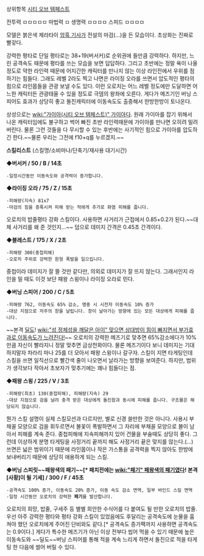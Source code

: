 상위항목 [[시티 오브 템페스트]]




전투력 ㅁㅁㅁㅁㅁ
마법력 ㅁ
생명력 ㅁㅁㅁㅁ
스피드 ㅁㅁㅁㅁ

모델은 붉은색 제라타이 [[암흑 기사]]가 전설의 마검(…)을 든 모습이다. 초상화는 진짜로 빨갛다.

강력한 평타로 단일 평타로는 38+19(버서커)로 순위권에 들만큼 강력하다. 하지만, 느린 공격속도 때문에 평타를 쓰는 모습을 보면 답답하다. 그리고 초반에는 정말 욕이 나올 정도로 약한 라인력 때문에 어지간한 캐릭터를 만나지 않는 이상 라인전에서 우위를 점하기는 힘들다. 그래도 레벨 2라도 찍고 나면은 라이징 오라를 쓰면서 압도적인 평타의 힘으로 라인몹들을 관광 보낼 수도 있다.
이런 오로치는 어느 레벨 정도에만 도달하면 어느한 캐릭터든 관광태울 수 있을 정도로 극뎀의 왕좌에 오른다. 게다가 메즈기인 버닝 스피어도 효과가 상당히 좋고 돌진캐릭터에 이동속도도 출중해서 한방한방이 토나온다.

상성으로는 [[wiki:"가이아(시티 오브 템페스트)" 가이아]]다. 원래 가이아를 잡기 위해서 나온 캐릭터임에도 불구하고 썩어 빠진 초반 라인력때문에 가이아를 만나면 오히려 밀려버린다. 물론 그런 것들을 다 무시할 수 있는 후반에는 사기적인 힘으로 가이아를 압도하긴 한다.~~물론 우리는 그전에 f10+q를 누르겠지.~~

'''스킬리스트''' (스킬명/소비마나/단축기/재사용 대기시간)

'''◆버서커 / 50 / B / 14초'''
 -일정시간동안 이동속도와 공격력이 증가합니다.

'''◆라이징 오라 / 75 / Z / 15초'''
 -피해량(지속) 81x7
 -마검의 힘을 증폭시켜 피해 받는 적에게 추가로 화염 피해를 줍니다.

오로치의 밥줄평타 강화 스킬이다. 사용하면 사거리가 근접에서 0.85+0.2가 된다.~~대체 사거리를 왜 준 것인지…~~ 덤으로 데미지 간격은 0.45초 간격이다.

'''◆블레스트 / 175 / X / 2초'''
 -피해량 300(중첩피해)
 -오로치 주위로 강력한 원형 폭발을 일으킵니다.

중첩이라 데미지가 잘 뜰 것만 같다만, 의외로 데미지가 잘 뜨지 않는다. 그래서인지 라인을 밀 때도 이것 보단 패왕 스윙이나 라이징 오라로 민다.

'''◆버닝 스피어 / 200 / C / 5초'''
 -피해량 762, 이동속도 65% 감소, 명중 시 시전자 이동속도 10% 증가
 -대상 지점으로 저주의 창을 날립니다. 창이 날아가는 방향에 있는 모든 대상에게 피해를 줍니다.

~~본격 [[딜도]]! [[wiki:"성 정체성을 깨달은 아이" 맞으면 상대방이 힘이 빠지면서 부가효과로 이동속도가 느려진다!]]~~ 오로치의 강력한 메즈기로 맞추면 65%감소에다가 10%만큼 자신이 빨라지니 정말 맞추면 금상천화이다. 물론 메즈기이다 보니 데미지는 기대하지말자 차라리 마나 25를 더 모아서 패왕 스윙이나 갈구자. 스킬이 지면 타게팅인데 스킬을 쓰면 일직선으로 빨간색 줄이 나오면서 날라가는 방향을 보여준다. 하지만, 범위가 생각보다 작아서 초보자가 맞추기에는 꽤나 힘들다는 점.

'''◆패왕 스윙 / 225 / V / 3초'''
 -피해량(최초) 130(중첩피해), 피해량(지속) 29
 -대상 지점으로 검을 날려 충격 받은 대상에게 돌진함과 동시에 피해를 줍니다. 구조물은 해당되지 않습니다.

뭔가 스킬 설명이 실제 스킬모션과 다르지만, 별로 신경 쓸만한 것은 아니다. 사용시 부채꼴 모양으로 검을 휘두르면서 불꽃이 폭발하면서 그 자리에 부채꼴 모양으로 불이 남아서 피해를 계속 준다. 중첩피해에 지속피해까지 있어 건물을 부술때도 상당히 좋다. 그런데 이상하게 분명 타게팅을 사정거리 끝까지 해도 사정거리 끝은 맞지를 않는다.(…) 쓰면은 넓은 범위이기 때문에 라인몹이나 작은 가스통을 공격력을 찍지 않아도 한방에 보내버리기 때문에 상당히 애용하게 되는 스킬.

'''◆버닝 스피릿~~패왕색의 패기~~[* 패치전에는 [[wiki:"패기" 패왕색의 패기]]였다! 본격 [사황]이 될 기세] / 300 / F / 45초'''
 -공격속도 100% 증가, 이동속도 20% 증가, 이동 속도 감소 면역, 일부 바인드 스킬 면역
 -일정 시간동안 오로치의 강력한 '''패기'''를 발산합니다.

오로치의 희망, 밥줄, 구세주 등 별별 희안한 수식어를 다 붙여도 될 만한 오로치의 밥줄. 우선 아주 강력한 평타와 평타 강화 스킬이 있었음에도 후달리는 공격속도에 눈물을 훔쳐야 했던 오로치에게 주어진 단비와도 같다.[* 공격속도 증가팩까지 사용하면 공격속도는 0.9이다.] 게다가 특수한 메즈기가 아닌 이상 전부다 씹어 먹을 수 있기 때문에 높은 이동속도와 ~~딜도~~버닝 스피어를 통해 적을 계속 느리게 하면서 돌진으로 적을 타게팅 한 다음에 썰어 버릴 수 있다.
